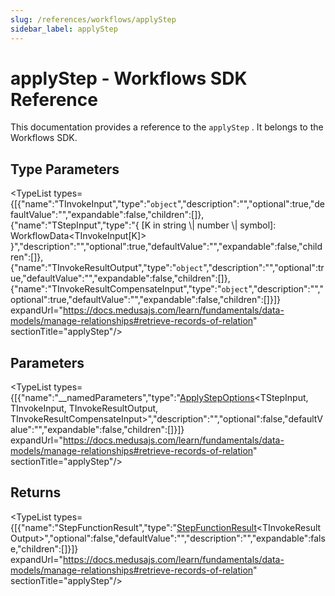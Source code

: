 ```yaml
---
slug: /references/workflows/applyStep
sidebar_label: applyStep
---
```



# applyStep - Workflows SDK Reference

This documentation provides a reference to the `applyStep` . It belongs to the Workflows SDK.

## Type Parameters

<TypeList types={[{"name":"TInvokeInput","type":"`object`","description":"","optional":true,"defaultValue":"","expandable":false,"children":[]},{"name":"TStepInput","type":"&#123; [K in string \\| number \\| symbol]: WorkflowData&#60;TInvokeInput[K]&#62; &#125;","description":"","optional":true,"defaultValue":"","expandable":false,"children":[]},{"name":"TInvokeResultOutput","type":"`object`","description":"","optional":true,"defaultValue":"","expandable":false,"children":[]},{"name":"TInvokeResultCompensateInput","type":"`object`","description":"","optional":true,"defaultValue":"","expandable":false,"children":[]}]} expandUrl="https://docs.medusajs.com/learn/fundamentals/data-models/manage-relationships#retrieve-records-of-relation" sectionTitle="applyStep"/>

## Parameters

<TypeList types={[{"name":"__namedParameters","type":"[ApplyStepOptions](../../interfaces/workflows.ApplyStepOptions/page.mdx)&#60;TStepInput, TInvokeInput, TInvokeResultOutput, TInvokeResultCompensateInput&#62;","description":"","optional":false,"defaultValue":"","expandable":false,"children":[]}]} expandUrl="https://docs.medusajs.com/learn/fundamentals/data-models/manage-relationships#retrieve-records-of-relation" sectionTitle="applyStep"/>

## Returns

<TypeList types={[{"name":"StepFunctionResult","type":"[StepFunctionResult](../../types/workflows.StepFunctionResult/page.mdx)&#60;TInvokeResultOutput&#62;","optional":false,"defaultValue":"","description":"","expandable":false,"children":[]}]} expandUrl="https://docs.medusajs.com/learn/fundamentals/data-models/manage-relationships#retrieve-records-of-relation" sectionTitle="applyStep"/>

